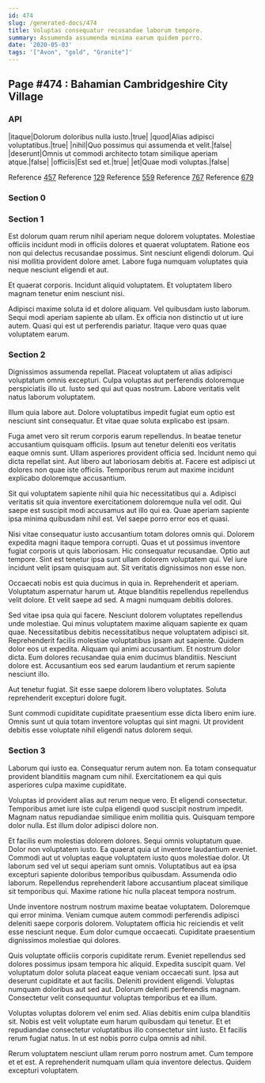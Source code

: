 ```yaml
---
id: 474
slug: /generated-docs/474
title: Voluptas consequatur recusandae laborum tempore.
summary: Assumenda assumenda minima earum quidem porro.
date: '2020-05-03'
tags: '["Avon", "gold", "Granite"]'
---
```

## Page #474 : Bahamian Cambridgeshire City Village

### API

|itaque|Dolorum doloribus nulla iusto.|true|
|quod|Alias adipisci voluptatibus.|true|
|nihil|Quo possimus qui assumenda et velit.|false|
|deserunt|Omnis ut commodi architecto totam similique aperiam atque.|false|
|officiis|Est sed et.|true|
|et|Quae modi voluptas.|false|

Reference [457](/generated-docs/457)
Reference [129](/generated-docs/129)
Reference [559](/generated-docs/559)
Reference [767](/generated-docs/767)
Reference [679](/generated-docs/679)


### Section 0

### Section 1
Est dolorum quam rerum nihil aperiam neque dolorem voluptates. Molestiae officiis incidunt modi in officiis dolores et quaerat voluptatem. Ratione eos non qui delectus recusandae possimus. Sint nesciunt eligendi dolorum. Qui nisi mollitia provident dolore amet. Labore fuga numquam voluptates quia neque nesciunt eligendi et aut.
 Et quaerat corporis. Incidunt aliquid voluptatem. Et voluptatem libero magnam tenetur enim nesciunt nisi.
 Adipisci maxime soluta id et dolore aliquam. Vel quibusdam iusto laborum. Sequi modi aperiam sapiente ab ullam. Ex officia non distinctio ut ut iure autem. Quasi qui est ut perferendis pariatur. Itaque vero quas quae voluptatem earum.
### Section 2
Dignissimos assumenda repellat. Placeat voluptatem ut alias adipisci voluptatum omnis excepturi. Culpa voluptas aut perferendis doloremque perspiciatis illo ut. Iusto sed qui aut quas nostrum. Labore veritatis velit natus laborum voluptatem.
 Illum quia labore aut. Dolore voluptatibus impedit fugiat eum optio est nesciunt sint consequatur. Et vitae quae soluta explicabo est ipsam.
 Fuga amet vero sit rerum corporis earum repellendus. In beatae tenetur accusantium quisquam officiis. Ipsum aut tenetur deleniti eos veritatis eaque omnis sunt.
Ullam asperiores provident officia sed. Incidunt nemo qui dicta repellat sint. Aut libero aut laboriosam debitis at. Facere est adipisci ut dolores non quae iste officiis. Temporibus rerum aut maxime incidunt explicabo doloremque accusantium.
 Sit qui voluptatem sapiente nihil quia hic necessitatibus qui a. Adipisci veritatis sit quia inventore exercitationem doloremque nulla vel odit. Qui saepe est suscipit modi accusamus aut illo qui ea. Quae aperiam sapiente ipsa minima quibusdam nihil est. Vel saepe porro error eos et quasi.
 Nisi vitae consequatur iusto accusantium totam dolores omnis qui. Dolorem expedita magni itaque tempora corrupti. Quas et ut possimus inventore fugiat corporis ut quis laboriosam. Hic consequatur recusandae. Optio aut tempore.
Sint est tenetur ipsa sunt ullam dolorem voluptatem qui. Vel iure incidunt velit ipsam quisquam aut. Sit veritatis dignissimos non esse non.
 Occaecati nobis est quia ducimus in quia in. Reprehenderit et aperiam. Voluptatum aspernatur harum ut. Atque blanditiis repellendus repellendus velit dolore. Et velit saepe ad sed. A magni numquam debitis dolores.
 Sed vitae ipsa quia qui facere. Nesciunt dolorem voluptates repellendus unde molestiae. Qui minus voluptatem maxime aliquam sapiente ex quam quae. Necessitatibus debitis necessitatibus neque voluptatem adipisci sit. Reprehenderit facilis molestiae voluptatibus ipsam aut sapiente.
Quidem dolor eos ut expedita. Aliquam qui animi accusantium. Et nostrum dolor dicta. Eum dolores recusandae quia enim ducimus blanditiis. Nesciunt dolore est. Accusantium eos sed earum laudantium et rerum sapiente nesciunt illo.
 Aut tenetur fugiat. Sit esse saepe dolorem libero voluptates. Soluta reprehenderit excepturi dolore fugit.
 Sunt commodi cupiditate cupiditate praesentium esse dicta libero enim iure. Omnis sunt ut quia totam inventore voluptas qui sint magni. Ut provident debitis esse voluptate nihil eligendi natus dolorem sequi.
### Section 3
Laborum qui iusto ea. Consequatur rerum autem non. Ea totam consequatur provident blanditiis magnam cum nihil. Exercitationem ea qui quis asperiores culpa maxime cupiditate.
 Voluptas id provident alias aut rerum neque vero. Et eligendi consectetur. Temporibus amet iure iste culpa eligendi quod suscipit nostrum impedit. Magnam natus repudiandae similique enim mollitia quis. Quisquam tempore dolor nulla. Est illum dolor adipisci dolore non.
 Et facilis eum molestias dolorem dolores. Sequi omnis voluptatum quae. Dolor non voluptatem iusto. Ea quaerat quia ut inventore laudantium eveniet. Commodi aut ut voluptas eaque voluptatem iusto quos molestiae dolor. Ut laborum sed vel ut sequi aperiam sunt omnis.
Voluptatibus aut ea ipsa excepturi sapiente doloribus temporibus quibusdam. Assumenda odio laborum. Repellendus reprehenderit labore accusantium placeat similique sit temporibus qui. Maxime ratione hic nulla placeat tempora nostrum.
 Unde inventore nostrum nostrum maxime beatae voluptatem. Doloremque qui error minima. Veniam cumque autem commodi perferendis adipisci deleniti saepe corporis dolorem. Voluptatem officia hic reiciendis et velit esse nesciunt neque. Eum dolor cumque occaecati. Cupiditate praesentium dignissimos molestiae qui dolores.
 Quis voluptate officiis corporis cupiditate rerum. Eveniet repellendus sed dolores possimus ipsam tempora hic aliquid. Expedita suscipit quam. Vel voluptatum dolor soluta placeat eaque veniam occaecati sunt. Ipsa aut deserunt cupiditate et aut facilis. Deleniti provident eligendi.
Voluptas numquam doloribus aut sed aut. Dolorum deleniti perferendis magnam. Consectetur velit consequuntur voluptas temporibus et ea illum.
 Voluptas voluptas dolorem vel enim sed. Alias debitis enim culpa blanditiis sit. Nobis est velit voluptate eum harum quibusdam qui tenetur. Et et repudiandae consectetur voluptatibus illo consectetur sint iusto. Et facilis rerum fugiat natus. In ut est nobis porro culpa omnis ad nihil.
 Rerum voluptatem nesciunt ullam rerum porro nostrum amet. Cum tempore et et est. A reprehenderit numquam ullam quia inventore delectus. Quidem excepturi voluptatem.
